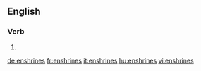 ==English==

===Verb===
{{head|en}}

# {{en-third-person singular of|enshrine}}

[[de:enshrines]]
[[fr:enshrines]]
[[it:enshrines]]
[[hu:enshrines]]
[[vi:enshrines]]